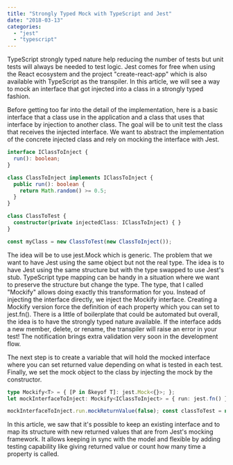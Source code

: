 ```yaml
---
title: "Strongly Typed Mock with TypeScript and Jest"
date: "2018-03-13"
categories: 
  - "jest"
  - "typescript"
---
```


TypeScript strongly typed nature help reducing the number of tests but unit tests will always be needed to test logic. Jest comes for free when using the React ecosystem and the project "create-react-app" which is also available with TypeScript as the transpiler. In this article, we will see a way to mock an interface that got injected into a class in a strongly typed fashion.

Before getting too far into the detail of the implementation, here is a basic interface that a class use in the application and a class that uses that interface by injection to another class. The goal will be to unit test the class that receives the injected interface. We want to abstract the implementation of the concrete injected class and rely on mocking the interface with Jest.

```typescript
interface IClassToInject { 
  run(): boolean; 
} 

class ClassToInject implements IClassToInject { 
  public run(): boolean { 
    return Math.random() >= 0.5; 
  } 
} 

class ClassToTest { 
  constructor(private injectedClass: IClassToInject) { } 
}

const myClass = new ClassToTest(new ClassToInject());
``` 


The idea will be to use jest.Mock which is generic. The problem that we want to have Jest using the same object but not the real type. The idea is to have Jest using the same structure but with the type swapped to use Jest's stub. TypeScript type mapping can be handy in a situation where we want to preserve the structure but change the type. The type, that I called "Mockify" allows doing exactly this transformation for you. Instead of injecting the interface directly, we inject the Mockify interface. Creating a Mockify version force the definition of each property which you can set to jest.fn(). There is a little of boilerplate that could be automated but overall, the idea is to have the strongly typed nature available. If the interface adds a new member, delete, or rename, the transpiler will raise an error in your test! The notification brings extra validation very soon in the development flow.

The next step is to create a variable that will hold the mocked interface where you can set returned value depending on what is tested in each test. Finally, we set the mock object to the class by injecting the mock by the constructor.

```typescript
type Mockify<T> = { [P in ßkeyof T]: jest.Mock<{}>; }; 
let mockInterfaceToInject: Mockify<IClassToInject> = { run: jest.fn() };

mockInterfaceToInject.run.mockReturnValue(false); const classToTest = new ClassToTest(mockInterfaceToInject); 
``` 

In this article, we saw that it's possible to keep an existing interface and to map its structure with new returned values that are from Jest's mocking framework. It allows keeping in sync with the model and flexible by adding testing capability like giving returned value or count how many time a property is called.
